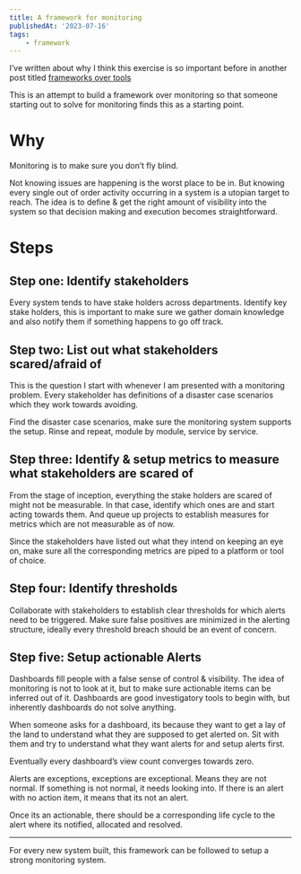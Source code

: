 ```yaml
---
title: A framework for monitoring
publishedAt: '2023-07-16'
tags:
    - framework
---
```


I’ve written about why I think this exercise is so important before in another post titled [frameworks over tools](./frameworks-over-tools)

This is an attempt to build a framework over monitoring so that someone starting out to solve for monitoring finds this as a starting point.

# Why

Monitoring is to make sure you don’t fly blind.

Not knowing issues are happening is the worst place to be in. But knowing every single out of order activity occurring in a system is a utopian target to reach. The idea is to define & get the right amount of visibility into the system so that decision making and execution becomes straightforward.

# Steps

## Step one: Identify stakeholders

Every system tends to have stake holders across departments. Identify key stake holders, this is important to make sure we gather domain knowledge and also notify them if something happens to go off track.

## Step two: List out what stakeholders scared/afraid of

This is the question I start with whenever I am presented with a monitoring problem. Every stakeholder has definitions of a disaster case scenarios which they work towards avoiding.

Find the disaster case scenarios, make sure the monitoring system supports the setup. Rinse and repeat, module by module, service by service.

## Step three: Identify & setup metrics to measure what stakeholders are scared of

From the stage of inception, everything the stake holders are scared of might not be measurable. In that case, identify which ones are and start acting towards them. And queue up projects to establish measures for metrics which are not measurable as of now.

Since the stakeholders have listed out what they intend on keeping an eye on, make sure all the corresponding metrics are piped to a platform or tool of choice.

## Step four: Identify thresholds

Collaborate with stakeholders to establish clear thresholds for which alerts need to be triggered. Make sure false positives are minimized in the alerting structure, ideally every threshold breach should be an event of concern.

## Step five:  Setup actionable Alerts

Dashboards fill people with a false sense of control & visibility. The idea of monitoring is not to look at it, but to make sure actionable items can be inferred out of it. Dashboards are good investigatory tools to begin with, but inherently dashboards do not solve anything.

When someone asks for a dashboard, its because they want to get a lay of the land to understand what they are supposed to get alerted on. Sit with them and try to understand what they want alerts for and setup alerts first.

Eventually every dashboard’s view count converges towards zero.

Alerts are exceptions, exceptions are exceptional. Means they are not normal. If something is not normal, it needs looking into. If there is an alert with no action item, it means that its not an alert.

Once its an actionable, there should be a corresponding life cycle to the alert where its notified, allocated and resolved.

---

For every new system built, this framework can be followed to setup a strong monitoring system.